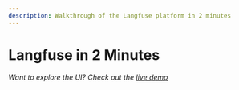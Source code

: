 ```yaml
---
description: Walkthrough of the Langfuse platform in 2 minutes
---
```



# Langfuse in 2 Minutes

<CloudflareVideo
  videoId="ff57153dd945da86f7549c1f30daaea2"
  aspectRatio={1.71}
/>

_Want to explore the UI? Check out the [live demo](/docs/demo)_
